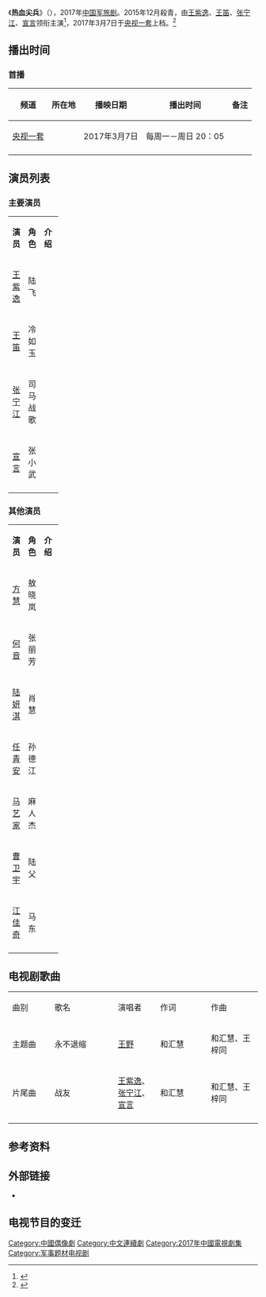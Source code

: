 {{Infobox Television
| show_name            = 热血尖兵
| original_name        = Soldier's Way
| image                =
| caption              =
| show_name_2          =
| genre                = [[偶像剧|偶像剧]]、[[军旅剧|军旅剧]]
| format               =
| creator              =
| developer            =
| writer               = 熊早
| director             = 熊早
| creative_director=
| presenter            =
| starring             ={{Nowrap begin}}[[王紫逸|王紫逸]]、[[王笛|王笛]]、[[张宁江|张宁江]]、[[宣言_(演员)|宣言]]{{Nowrap end}}
| judges               =
| voices               =
| narrated             =
| theme_music_composer =
| opentheme            =
| endtheme             =
| composer             =
| country              = {{CHN}}
| language             = [[汉语普通话|汉语普通话]]
| num_seasons          = <!-- or num_series -->
| num_episodes         =  28集<!-- 目前備案也是28集了, 沒有原版和 央视版-->
| list_episodes        =
| slogan               =
| executive_producer   =
| supervising_producer =
| producer             = 张谦
| editor               =
| location             =
| cinematography       =
| camera               =
| runtime              = 51分钟
| company              = {{Nowrap begin}}星美影业有限公司{{Nowrap end}}
| distributor          =
| channel              = [[央视一套|央视一套]]
| picture_format       =
| audio_format         =
| first_run            = {{CHN}}
| first_aired          = {{start date|2017|03|07}}
| last_aired           = {{end date|2017|03|30}}
| status               =
| preceded_by          =
| followed_by          =
| related              =
| website              =
| production_website   =
}}
《'''热血尖兵'''》（{{lang-en|'''''Soldier's Way'''''}}），2017年[[中国|中国]][[军旅剧|军旅剧]]。2015年12月殺青，由[[王紫逸|王紫逸]]、[[王笛|王笛]]、[[张宁江|张宁江]]、[[宣言_(演员)|宣言]]领衔主演<ref>{{Cite web |url=http://ent.sina.com.cn/v/m/2017-03-17/doc-ifycnpit2124259.shtml |title=《热血尖兵》宣言诠释妈宝男蜕变 踏上成长征途 |access-date=2017-03-21 |archive-date=2020-10-24 |archive-url=https://web.archive.org/web/20201024022406/http://ent.sina.com.cn/v/m/2017-03-17/doc-ifycnpit2124259.shtml |dead-url=no }}</ref>，2017年3月7日于[[央视一套|央视一套]]上档。<ref>{{Cite web |url=http://ent.sina.com.cn/v/m/2017-03-15/doc-ifychhuq4656424.shtml |title=《热血尖兵》热播 带来男性审美新格局 |access-date=2017-03-21 |archive-date=2020-10-24 |archive-url=https://web.archive.org/web/20201024022410/http://ent.sina.com.cn/v/m/2017-03-15/doc-ifychhuq4656424.shtml |dead-url=no }}</ref>
== 播出时间 ==
{{Note24hUTC+8}}
=== 首播 ===
{| class="wikitable" style="text-align:center"
|-
!频道||所在地||播映日期||播出时间||备注
|-
|[[央视一套|央视一套]]||{{CHNML}}||2017年3月7日||每周一－周日 20：05||
|-
|}
==演员列表==
=== 主要演员 ===
{|class="wikitable" width="100%"
|- style="background:green; color:snow" align=center
|width="7%"|'''演员''' || width="8%"|'''角色''' || width="46%"|'''介绍'''
|-
|<center>[[王紫逸|王紫逸]]||<center>陆飞||
|-
|<center>[[王笛|王笛]]||<center>冷如玉||
|-
|<center>[[张宁江|张宁江]]||<center>司马战歌||
|-
|<center>[[宣言_(演员)|宣言]]||<center>张小武||
|-
|}
=== 其他演员 ===
{|class="wikitable" width="100%"
|- style="background:green; color:snow" align=center
|width="7%"|'''演员''' || width="8%"|'''角色''' || width="46%"|'''介绍'''
|-
|<center>[[方慧|方慧]]||<center>敖晓岚||
|-
|<center>[[何音|何音]]||<center>张丽芳||
|-
|<center>[[陆妍淇|陆妍淇]]||<center>肖慧||
|-
|<center>[[任青安|任青安]]||<center>孙德江||
|-
|<center>[[马艺家|马艺家]]||<center>麻人杰||
|-
|<center>[[曹卫宇|曹卫宇]]||<center>陆父||
|-
|<center>[[江佳奇|江佳奇]]||<center>马东||
|-
|}
== 电视剧歌曲 ==
{|class="wikitable" style="width:80%;text-align:center"
|- style="background:green;font-weight:bold;color:snow"
|style="width:10%"|曲别||style="width:15%"|歌名||style="width:10%"|演唱者||style="width:12%"|作词||style="width:12%"|作曲
|-
|主题曲|| 永不退缩 ||[[王野|王野]]|| 和汇慧 ||和汇慧、王梓同
|-
|片尾曲|| 战友 ||[[王紫逸|王紫逸]]、[[张宁江|张宁江]]、[[宣言_(演员)|宣言]]|| 和汇慧 ||和汇慧、王梓同
|-
|}
==参考资料==
{{Reflist}}
== 外部链接 ==
* {{Weibo|5748935011}}

== 电视节目的变迁 ==
{{電視節目的變遷
|電視台={{CHN}} [[央视一套|央视一套]]
|播放檔次=每周一－周日 20：05
|節目名稱=热血尖兵<br/>（2017年3月7日－2017年3月30日）
|上一節目=[[大秦帝国之崛起|大秦帝国之崛起]]<br/>（2017年2月9日-2017年3月6日）
|下一節目=[[北方大地|北方大地]]<br/>（2017年4月12日-2017年 月 日）
}}
{{央视一套电视剧}}
[[Category:中國偶像劇|Category:中國偶像劇]]
[[Category:中文連續劇|Category:中文連續劇]]
[[Category:2017年中國電視劇集|Category:2017年中國電視劇集]]
[[Category:军事题材电视剧|Category:军事题材电视剧]]